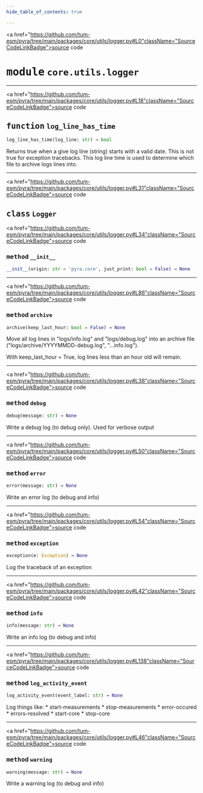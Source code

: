 ```yaml
---
hide_table_of_contents: true

---
```


<!-- markdownlint-disable -->

<a href="https://github.com/tum-esm/pyra/tree/main/packages/core/utils/logger.py#L0"className="SourceCodeLinkBadge">source code</a>

# <kbd>module</kbd> `core.utils.logger`





---

<a href="https://github.com/tum-esm/pyra/tree/main/packages/core/utils/logger.py#L18"className="SourceCodeLinkBadge">source code</a>

## <kbd>function</kbd> `log_line_has_time`

```python
log_line_has_time(log_line: str) → bool
```

Returns true when a give log line (string) starts with a valid date. This is not true for exception tracebacks. This log line time is used to determine which file to archive logs lines into. 


---

<a href="https://github.com/tum-esm/pyra/tree/main/packages/core/utils/logger.py#L31"className="SourceCodeLinkBadge">source code</a>

## <kbd>class</kbd> `Logger`




<a href="https://github.com/tum-esm/pyra/tree/main/packages/core/utils/logger.py#L34"className="SourceCodeLinkBadge">source code</a>

### <kbd>method</kbd> `__init__`

```python
__init__(origin: str = 'pyra.core', just_print: bool = False) → None
```








---

<a href="https://github.com/tum-esm/pyra/tree/main/packages/core/utils/logger.py#L86"className="SourceCodeLinkBadge">source code</a>

### <kbd>method</kbd> `archive`

```python
archive(keep_last_hour: bool = False) → None
```

Move all log lines in "logs/info.log" and "logs/debug.log" into an archive file ("logs/archive/YYYYMMDD-debug.log", "...info.log"). 

With keep_last_hour = True, log lines less than an hour old will remain. 

---

<a href="https://github.com/tum-esm/pyra/tree/main/packages/core/utils/logger.py#L38"className="SourceCodeLinkBadge">source code</a>

### <kbd>method</kbd> `debug`

```python
debug(message: str) → None
```

Write a debug log (to debug only). Used for verbose output 

---

<a href="https://github.com/tum-esm/pyra/tree/main/packages/core/utils/logger.py#L50"className="SourceCodeLinkBadge">source code</a>

### <kbd>method</kbd> `error`

```python
error(message: str) → None
```

Write an error log (to debug and info) 

---

<a href="https://github.com/tum-esm/pyra/tree/main/packages/core/utils/logger.py#L54"className="SourceCodeLinkBadge">source code</a>

### <kbd>method</kbd> `exception`

```python
exception(e: Exception) → None
```

Log the traceback of an exception 

---

<a href="https://github.com/tum-esm/pyra/tree/main/packages/core/utils/logger.py#L42"className="SourceCodeLinkBadge">source code</a>

### <kbd>method</kbd> `info`

```python
info(message: str) → None
```

Write an info log (to debug and info) 

---

<a href="https://github.com/tum-esm/pyra/tree/main/packages/core/utils/logger.py#L138"className="SourceCodeLinkBadge">source code</a>

### <kbd>method</kbd> `log_activity_event`

```python
log_activity_event(event_label: str) → None
```

Log things like: * start-measurements * stop-measurements * error-occured * errors-resolved * start-core * stop-core 

---

<a href="https://github.com/tum-esm/pyra/tree/main/packages/core/utils/logger.py#L46"className="SourceCodeLinkBadge">source code</a>

### <kbd>method</kbd> `warning`

```python
warning(message: str) → None
```

Write a warning log (to debug and info) 


